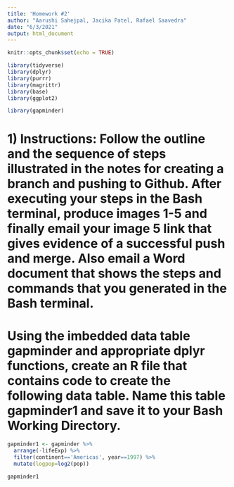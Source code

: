 ```yaml
---
title: 'Homework #2'
author: "Aarushi Sahejpal, Jacika Patel, Rafael Saavedra"
date: "6/3/2021"
output: html_document
---
```


```r
knitr::opts_chunk$set(echo = TRUE)
```

```r
library(tidyverse)
library(dplyr)
library(purrr)
library(magrittr)
library(base)
library(ggplot2)
```

```r
library(gapminder)
```


# 1) Instructions:   Follow the outline and the sequence of steps illustrated in the notes for creating a branch and pushing to Github.  After executing your steps in the  Bash terminal, produce images 1-5 and finally email your image 5 link  that gives evidence of a successful push and merge.  Also email a Word document that shows the steps and commands that you generated in the Bash terminal.

# Using the imbedded data table gapminder and appropriate dplyr functions, create an R file that contains code to create the following data table. Name this table gapminder1 and save it to your Bash Working Directory.


```r
gapminder1 <- gapminder %>%
  arrange(-lifeExp) %>%
  filter(continent=='Americas', year==1997) %>%
  mutate(logpop=log2(pop))
```


```r
gapminder1
```

